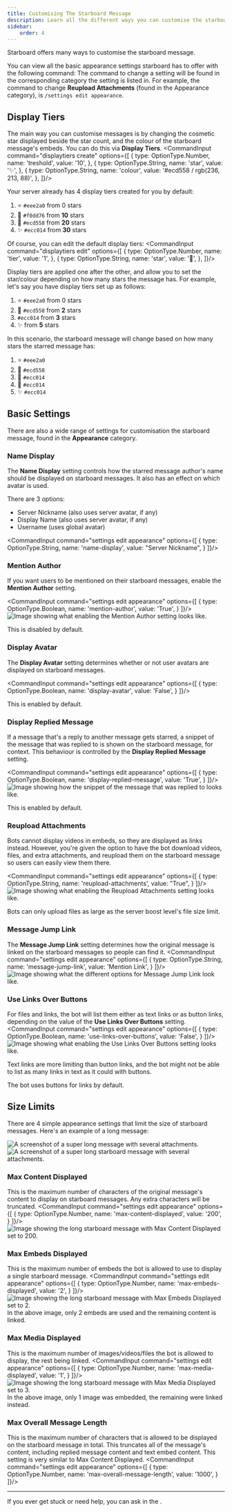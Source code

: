 ```yaml
---
title: Customising The Starboard Message
description: Learn all the different ways you can customise the starboard message.
sidebar:
    order: 4
---
```




Starboard offers many ways to customise the starboard message.

You can view all the basic appearance settings starboard has to offer with the following command:
<CommandInput command="settings view" />
The command to change a setting will be found in the corresponding category the setting is listed in.
For example, the command to change **Reupload Attachments** (found in the Appearance category), is  `/settings edit appearance`.

## Display Tiers

The main way you can customise messages is by changing the cosmetic star displayed beside the star count, and the colour of the starboard message's embeds.
You can do this via **Display Tiers**.
<CommandInput command="displaytiers create" options={[
    {
        type: OptionType.Number,
        name: 'treshold',
        value: '10',
    },
    {
        type: OptionType.String,
        name: 'star',
        value: '✨',
    },
    {
        type: OptionType.String,
        name: 'colour',
        value: '#ecd558 / rgb(236, 213, 88)',
    },
]}/>

Your server already has 4 display tiers created for you by default:
1. ⭐ `#eee2a0` from 0 stars
2. 🌟 `#f0dd76` from **10** stars
3. 💫 `#ecd558` from **20** stars
4. ✨ `#ecc014` from **30** stars

Of course, you can edit the default display tiers:
<CommandInput command="displaytiers edit" options={[
    {
        type: OptionType.Number,
        name: 'tier',
        value: '1',
    },
    {
        type: OptionType.String,
        name: 'star',
        value: '🍣',
    },
]}/>

Display tiers are applied one after the other, and allow you to set the star/colour depending on how many stars the message has.
For example, let's say you have display tiers set up as follows:
1. ⭐ `#eee2a0` from 0 stars
2. 💫 `#ecd558` from **2** stars
3. `#ecc014` from **3** stars
4. ✨ from **5** stars

In this scenario, the starboard message will change based on how many stars the starred message has:
1. ⭐ `#eee2a0`
2. 💫 `#ecd558`
3. 💫 `#ecc014`
4. 💫 `#ecc014`
5. ✨ `#ecc014`


## Basic Settings

There are also a wide range of settings for customisation the starboard message, found in the **Appearance** category.

### Name Display

The **Name Display** setting controls how the starred message author's name should be displayed on starboard messages. It also has an effect on which avatar is used.

There are 3 options:
- Server Nickname (also uses server avatar, if any)
- Display Name (also uses server avatar, if any)
- Username (uses global avatar)

<CommandInput command="settings edit appearance" options={[
    {
        type: OptionType.String,
        name: 'name-display',
        value: "Server Nickname",
    }
]}/>

### Mention Author

If you want users to be mentioned on their starboard messages, enable the **Mention Author** setting.

<CommandInput command="settings edit appearance" options={[
    {
        type: OptionType.Boolean,
        name: 'mention-author',
        value: 'True',
    }
]}/>
<Image class="rounded-xl shadow-lg" src={mentionAuthorExample} alt="Image showing what enabling the Mention Author setting looks like." />

This is disabled by default.


### Display Avatar

The **Display Avatar** setting determines whether or not user avatars are displayed on starboard messages.

<CommandInput command="settings edit appearance" options={[
    {
        type: OptionType.Boolean,
        name: 'display-avatar',
        value: 'False',
    }
]}/>

This is enabled by default.

### Display Replied Message

If a message that's a reply to another message gets starred, a snippet of the message that was replied to is shown on the starboard message, for context.
This behaviour is controlled by the **Display Replied Message** setting.

<CommandInput command="settings edit appearance" options={[
    {
        type: OptionType.Boolean,
        name: 'display-replied-message',
        value: 'True',
    }
]}/>
<Image class="rounded-xl shadow-lg" src={displayRepliedMessageExamples} alt="Image showing how the snippet of the message that was replied to looks like." />

This is enabled by default.

### Reupload Attachments

Bots cannot display videos in embeds, so they are displayed as links instead.
However, you're given the option to have the bot download videos, files, and extra attachments, and reupload them on the starboard message so users can easily view them there.

<CommandInput command="settings edit appearance" options={[
    {
        type: OptionType.String,
        name: 'reupload-attachments',
        value: "True",
    }
]}/>
<Image class="rounded-xl shadow-lg" src={reuploadAttachmentsExamples} alt="Image showing what enabling the Reupload Attachments setting looks like." />

<Aside type="note">
    Bots can only upload files as large as the server boost level's file size limit.
</Aside>

### Message Jump Link

The **Message Jump Link** setting determines how the original message is linked on the starboard messages so people can find it.
<CommandInput command="settings edit appearance" options={[
    {
        type: OptionType.String,
        name: 'message-jump-link',
        value: 'Mention Link',
    }
]}/>
<Image class="rounded-xl shadow-lg" src={messageJumpLinkExamples} alt="Image showing what the different options for Message Jump Link look like." />


### Use Links Over Buttons

For files and links, the bot will list them either as text links or as button links, depending on the value of the **Use Links Over Buttons** setting.
<CommandInput command="settings edit appearance" options={[
    {
        type: OptionType.Boolean,
        name: 'use-links-over-buttons',
        value: 'False',
    }
]}/>
<Image class="rounded-xl shadow-lg" src={useLinksOverButtonsExamples} alt="Image showing what enabling the Use Links Over Buttons setting looks like." />
<Aside type="caution">
    Text links are more limiting than button links, and the bot might not be able to list as many links in text as it could with buttons.
</Aside>

The bot uses buttons for links by default.

## Size Limits

There are 4 simple appearance settings that limit the size of starboard messages.
Here's an example of a long message:
<div class="relative lg:mb-24">
    <Image class="rounded-xl shadow-lg" src={longMessageExample} alt="A screenshot of a super long message with several attachments." />
    <Image class="rounded-xl shadow-lg lg:absolute right-3 -bottom-24" src={longStarboardMessageExample} alt="A screenshot of a super long starboard message with several attachments." />
</div>


### Max Content Displayed
This is the maximum number of characters of the original message's content to display on starboard messages. Any extra characters will be truncated.
<CommandInput command="settings edit appearance" options={[
    {
        type: OptionType.Number,
        name: 'max-content-displayed',
        value: '200',
    }
]}/>
<Image class="rounded-xl shadow-lg" src={maxContentDisplayedExample} alt="Image showing the long starboard message with Max Content Displayed set to 200." />

### Max Embeds Displayed
This is the maximum number of embeds the bot is allowed to use to display a single starboard message.
<CommandInput command="settings edit appearance" options={[
    {
        type: OptionType.Number,
        name: 'max-embeds-displayed',
        value: '2',
    }
]}/>
<Image class="rounded-xl shadow-lg" src={maxEmbedsDisplayedExample} alt="Image showing the long starboard message with Max Embeds Displayed set to 2." />
In the above image, only 2 embeds are used and the remaining content is linked.

### Max Media Displayed
This is the maximum number of images/videos/files the bot is allowed to display, the rest being linked.
<CommandInput command="settings edit appearance" options={[
    {
        type: OptionType.Number,
        name: 'max-media-displayed',
        value: '1',
    }
]}/>
<Image class="rounded-xl shadow-lg" src={maxMediaDisplayedExample} alt="Image showing the long starboard message with Max Media Displayed set to 3." />
In the above image, only 1 image was embedded, the remaining were linked instead.

### Max Overall Message Length
This is the maximum number of characters that is allowed to be displayed on the starboard message in total. This truncates all of the message's content, including replied message content and text embed content.
This setting is very similar to Max Content Displayed.
<CommandInput command="settings edit appearance" options={[
    {
        type: OptionType.Number,
        name: 'max-overall-message-length',
        value: '1000',
    }
]}/>


---

<Aside type="tip">
    If you ever get stuck or need help, you can ask in the <ExternalLink type={LinkType.Support}/>.
</Aside>
